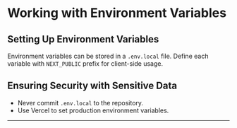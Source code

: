 # Working with Environment Variables

## Setting Up Environment Variables

Environment variables can be stored in a `.env.local` file. Define each variable with `NEXT_PUBLIC` prefix for client-side usage.

## Ensuring Security with Sensitive Data

- Never commit `.env.local` to the repository.
- Use Vercel to set production environment variables.

---
